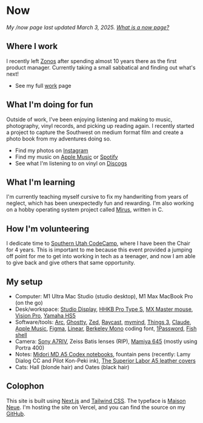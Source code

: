 
# Now

*My /now page last updated March 3, 2025. [What is a now page?](https://nownownow.com/about?ref=btlr.xyz)*

## Where I work
I recently left [Zonos](https://zonos.com) after spending almost 10 years there
as the first product manager. Currently taking a small sabbatical and finding
out what's next!

- See my full [work](/work) page

## What I'm doing for fun
Outside of work, I've been enjoying listening and making to music, photography,
vinyl records, and picking up reading again. I recently started a project to
capture the Southwest on medium format film and create a photo book from my
adventures doing so.

- Find my photos on [Instagram](https://www.instagram.com/joshbeitler)
- Find my music on [Apple Music](https://music.apple.com/us/artist/phobos/1337460836) or [Spotify](https://open.spotify.com/artist/6A0qR3YRDGa28LEdq95mnk)
- See what I'm listening to on vinyl on [Discogs](https://www.discogs.com/user/beitler)

## What I'm learning
I'm currently teaching myself cursive to fix my handwriting from years of
neglect, which has been unexpectedly fun and rewarding. I'm also working on a
hobby operating system project called [Mirus](https://github.com/joshbeitler/mirus),
written in C.

## How I'm volunteering
I dedicate time to [Southern Utah CodeCamp](https://www.southernutahcodecamp.com/),
where I have been the Chair for 4 years. This is important to me because this
event provided a jumping off point for me to get into working in tech as a
<ImageTooltip imageUrl="/embarassing.jpeg" imageWidth={300} imageHeight={185}>teenager</ImageTooltip>,
and now I am able to give back and give others that same opportunity.

## My setup

- Computer: M1 Ultra Mac Studio (studio desktop), M1 Max MacBook Pro (on the go)
- Desk/workspace: [Studio Display](https://www.apple.com/studio-display/), [HHKB Pro Type S](https://hhkeyboard.us/hhkb/pro-hybrid-type-s), [MX Master mouse](https://www.logitech.com/en-us/mx/master-series.html), [Vision Pro](https://www.apple.com/apple-vision-pro/), [Yamaha HS5](https://shop.usa.yamaha.com/en/p/pro-audio/studio-monitors/hs5-5-powered-studio-monitor)
- Software/tools: [Arc](https://arc.net/), [Ghostty](https://ghostty.org/), [Zed](https://zed.dev/), [Raycast](https://raycast.com/), [mymind](https://mymind.com/), [Things 3](https://culturedcode.com/things/), [Claude](https://claude.ai/), [Apple Music](https://music.apple.com/profile/btlr), [Figma](https://figma.com/), [Linear](https://linear.app/), [Berkeley Mono](https://usgraphics.com/products/berkeley-mono) coding font, [1Password](https://1password.com/), [Fish shell](https://fishshell.com/)
- Camera: [Sony A7RIV](https://www.bhphotovideo.com/c/product/1645238-REG/sony_ilce7rm4a_b_alpha_a7r_iv_mirrorless.html), Zeiss Batis lenses (RIP), [Mamiya 645](https://mrleica.com/mamiya-645-super/) (mostly using Portra 400)
- Notes: [Midori MD A5 Codex notebooks](https://www.baum-kuchen.net/products/md-journal-codex), fountain pens (recently: Lamy Dialog CC and Pilot Kon-Peki ink), [The Superior Labor A5 leather covers](https://www.baum-kuchen.net/collections/superior-labor/products/tsl-original-leather-notebook-cover)
- Cats: <ImageTooltip imageUrl="/halls.jpeg" imageWidth={300} imageHeight={185}>Hall</ImageTooltip> (blonde hair) and <ImageTooltip imageUrl="/oates.jpeg" imageWidth={300} imageHeight={185}>Oates</ImageTooltip> (black hair)

## Colophon

This site is built using [Next.js](https://nextjs.org/) and [Tailwind CSS](https://tailwindcss.com/). The typeface is [Maison Neue](https://www.myfonts.com/collections/maison-neue-font-milieu-grotesque). I'm hosting the site on Vercel, and you can find the source on my [GitHub](https://github.com/joshbeitler/btlr.xyz).
